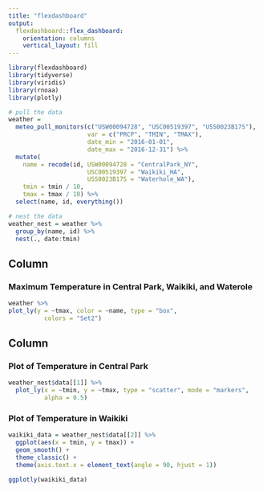 ```yaml
---
title: "flexdashboard"
output: 
  flexdashboard::flex_dashboard:
    orientation: columns
    vertical_layout: fill
---
```



```r
library(flexdashboard)
library(tidyverse)
library(viridis)
library(rnoaa)
library(plotly)
```
```r
# pull the data
weather = 
  meteo_pull_monitors(c("USW00094728", "USC00519397", "USS0023B17S"),
                      var = c("PRCP", "TMIN", "TMAX"), 
                      date_min = "2016-01-01",
                      date_max = "2016-12-31") %>%
  mutate(
    name = recode(id, USW00094728 = "CentralPark_NY", 
                      USC00519397 = "Waikiki_HA",
                      USS0023B17S = "Waterhole_WA"),
    tmin = tmin / 10,
    tmax = tmax / 10) %>%
  select(name, id, everything())

# nest the data
weather_nest = weather %>%  
  group_by(name, id) %>% 
  nest(., date:tmin)
```

Column {data-width=650}
-----------------------------------------------------------------------

### Maximum Temperature in Central Park, Waikiki, and Waterole

```r
weather %>% 
plot_ly(y = ~tmax, color = ~name, type = "box",
          colors = "Set2")
```

Column {data-width=350}
-----------------------------------------------------------------------

### Plot of Temperature in Central Park

```r
weather_nest$data[[1]] %>%
  plot_ly(x = ~tmin, y = ~tmax, type = "scatter", mode = "markers",
          alpha = 0.5)
```

### Plot of Temperature in Waikiki

```r
waikiki_data = weather_nest$data[[2]] %>% 
  ggplot(aes(x = tmin, y = tmax)) +
  geom_smooth() +
  theme_classic() + 
  theme(axis.text.x = element_text(angle = 90, hjust = 1))

ggplotly(waikiki_data)
```

